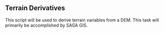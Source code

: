 ## Terrain Derivatives

This script will be used to derive terrain variables from a DEM. This task will primarily be accomplished by SAGA GIS.

```r

```

